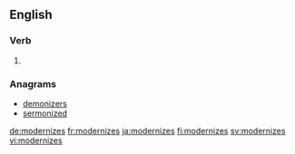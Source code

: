 ==English==

===Verb===
{{head|en|verb form}}

# {{en-third-person singular of|modernize}}

===Anagrams===
* [[demonizers#English|demonizers]]
* [[sermonized#English|sermonized]]

[[de:modernizes]]
[[fr:modernizes]]
[[ja:modernizes]]
[[fi:modernizes]]
[[sv:modernizes]]
[[vi:modernizes]]